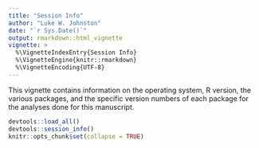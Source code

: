 ```yaml
---
title: "Session Info"
author: "Luke W. Johnston"
date: "`r Sys.Date()`"
output: rmarkdown::html_vignette
vignette: >
  %\VignetteIndexEntry{Session Info}
  %\VignetteEngine{knitr::rmarkdown}
  %\VignetteEncoding{UTF-8}
---
```


This vignette contains information on the operating system, R version, the
various packages, and the specific version numbers of each package for the
analyses done for this manuscript.

```r
devtools::load_all()
devtools::session_info()
knitr::opts_chunk$set(collapse = TRUE)
```

